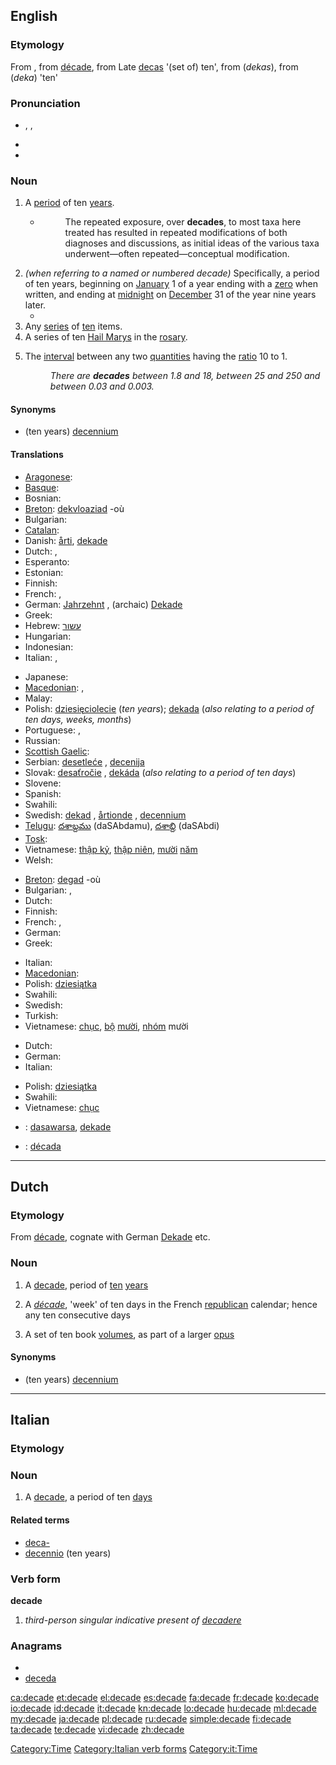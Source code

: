{{also|décade}}
==English==

===Etymology===
From {{etyl|enm}}, from {{etyl|frm}} [[décade]], from Late {{etyl|la}} [[decas]] '(set of) ten', from {{etyl|grc}} (''dekas''), from (''deka'') 'ten'

===Pronunciation===
* {{enPR|dəkād'|dĕk'ād}}, {{IPA|/dəˈkeɪd/|/ˈdɛkeɪd/}}, {{SAMPA|/d@"keId/|/"dEkeId/}}
* {{audio|en-us-decade.ogg|Audio (US)}}
* {{rhymes|eɪd}}

===Noun===
{{en-noun}}

# A [[period]] of ten [[year]]s.
#* {{RQ:Schuster Hepaticae V|viii}}
#*: The repeated exposure, over '''decades''', to most taxa here treated has resulted in repeated modifications of both diagnoses and discussions, as initial ideas of the various taxa underwent—often repeated—conceptual modification.
# ''(when referring to a named or numbered decade)'' Specifically, a period of ten years, beginning on [[January]] 1 of a year ending with a [[zero]] when written, and ending at [[midnight]] on [[December]] 31 of the year nine years later.
#*{{quote-magazine
|year=1979
|date=December
|title=Museums
|magazine=Texas Monthly
|volume=7
|issue=12
|page=22
|url=http://books.google.com/books?id=hywEAAAAMBAJ&pg=PA22&dq=%221920s%22+%2B%22roaring+twenties%22
|passage=Thru May: 1920s — The '''Decade''' That Roared. New exhibition portraying historical events and everyday life during the Roaring Twenties.}}
# Any [[series]] of [[ten]] items.
# A series of ten [[Hail Mary]]s in the [[rosary]]. <!--''(Does a "decade" in this sense include just the 10 Hail Marys, or also the Our Father and Glory Be?)''-->
# {{rare}} The [[interval]] between any two [[quantities]] having the [[ratio]] 10 to 1.
#: ''There are '''decades''' between 1.8 and 18, between 25 and 250 and between 0.03 and 0.003.''

====Synonyms====
* (ten years) [[decennium]]

====Translations====
{{trans-top|a period of ten years}}
* [[Aragonese]]: {{t+|an|dezenio|xs=Aragonese}}
* [[Basque]]: {{t|eu|hamarkada|xs=Basque}}
* Bosnian: {{t|bs|decenija}}
* [[Breton]]: [[dekvloaziad]] {{m}} -où
* Bulgarian: {{t|bg|десетилетие|n}}
* [[Catalan]]: {{t|ca|dècada}}
* Danish: [[årti]], [[dekade]]
* Dutch: {{t-|nl|decade}}, {{t+|nl|decennium|n}}
* Esperanto: {{t-|eo|jardeko|xs=Esperanto}}
* Estonian: {{t|et|aastakümned}}
* Finnish: {{t+|fi|vuosikymmen}}
* French: {{t+|fr|décennie|f}}, {{t+|fr|décade}}
* German: [[Jahrzehnt]] {{n}}, (archaic) [[Dekade]] {{f}}
* Greek: {{t+|el|δεκαετία|f}}
* Hebrew: [[עשור]] {{romanization of Hebrew|asór}} {{m}}
* Hungarian: {{t+|hu|évtized}}
* Indonesian: {{t+|id|dasawarsa|xs=Indonesian}}
* Italian: {{t+|it|decennio|m}}, {{t+|it|decade|f}}
{{trans-mid}}
* Japanese: {{t|ja|十年|tr=jyunen}}
* [[Macedonian]]: {{t|mk|деценија|f|tr=decénija}},  {{t-|mk|декада|f|tr=dekáda}}
* Malay: {{t+|ms|dekad|xs=Malay}}
* Polish: [[dziesięciolecie]] {{n}} (''ten years''); [[dekada]] {{f}} (''also relating to a period of ten days, weeks, months'')
* Portuguese: {{t+|pt|década|f}},  {{t|pt|decênio|m}}
* Russian: {{t+|ru|десятилетие}}
* [[Scottish Gaelic]]: {{t|gd|deichead|m|xs=Scottish Gaelic}}
* Serbian: [[desetleće]] {{n}}, [[decenija]] {{f}}
* Slovak: [[desaťročie]] {{n}}, [[dekáda]] {{f}} (''also relating to a period of ten days'')
* Slovene: {{t+|sl|desetletje|n}}
* Spanish: {{t+|es|década|f}}
* Swahili: {{t+|sw|muungo|xs=Swahili}}
* Swedish: [[dekad]] {{c}}, [[årtionde]] {{n}}, [[decennium]] {{n}}
* [[Telugu]]: [[దశాబ్దము]] (daSAbdamu), [[దశాబ్ది]] (daSAbdi)
* [[Tosk]]: {{t-|als|Jahrzehnt|xs=Tosk}}
* Vietnamese: [[thập kỷ]], [[thập niên]], [[mười]] [[năm]]
* Welsh: {{t|cy|degawd|m|xs=Welsh}}
{{trans-bottom}}

{{trans-top|a series of ten things}}
* [[Breton]]: [[degad]] {{m}} -où
* Bulgarian: {{t|bg|десятка|f}},  {{t-|bg|декада|f}}
* Dutch: {{t-|nl|tiental|n}}
* Finnish: {{t+|fi|dekadi}}
* French: {{t+|fr|dizaine}}, {{t+|fr|décade}}
* German: {{t+|de|Dekade|f}}
* Greek: {{t+|el|δεκάδα|f}}
{{trans-mid}}
* Italian: {{t-|it|decina|f}}
* [[Macedonian]]: {{t|mk|десетка|f|tr=désetka}}
* Polish: [[dziesiątka]] {{f}}
* Swahili: {{t+|sw|muungo|xs=Swahili}}
* Swedish: {{t-|sv|dekad|c}}
* Turkish: {{t|tr|onlu}}
* Vietnamese: [[chục]], [[bộ]] [[mười]], [[nhóm]] mười
{{trans-bottom}}

{{trans-top|a series of ten Hail Marys in the rosary}}
* Dutch: {{t+|nl|tientje|n}}
* German: {{t+|de|Dekade|f}}
* Italian: {{t-|it|decina|f}}
{{trans-mid}}
* Polish: [[dziesiątka]] {{f}}
* Swahili: {{t+|sw|muungo|xs=Swahili}}
* Vietnamese: [[chục]]
{{trans-bottom}}

{{checktrans-top}}
* {{ttbc|Indonesian}}: [[dasawarsa]], [[dekade]]
{{checktrans-mid}}
* {{ttbc|Spanish}}: [[década]] {{f}}
{{checktrans-bottom}}

[[Category:Time]]

----

==Dutch==

===Etymology===
From {{etyl|fr|nl}} [[décade]], cognate with German [[Dekade]] etc.

===Noun===
{{nl-noun|pl1=decades|pl2=decaden|dim=decadetje}}

# A [[#English|decade]], period of [[ten]] [[year]]s
# {{history|lang=nl}} A ''[[décade]]'', 'week' of ten days in the French [[republican]] calendar; hence any ten consecutive days
# A set of ten book [[volume]]s, as part of a larger [[opus]]

====Synonyms====
* (ten years) [[decennium]] {{n}}

----

==Italian==

===Etymology===
{{confix|deca|ade|lang=it}}

===Noun===
{{it-noun|decad|f|e|i}}

# A [[#English|decade]], a period of ten [[day]]s

====Related terms====
* [[deca-]]
* [[decennio]] (ten years)

===Verb form===
'''decade'''

# ''third-person singular indicative present of [[decadere]]''

===Anagrams===
* {{alphagram|acddee}}
* [[deceda#Italian|deceda]]

[[Category:Italian verb forms]]
[[Category:it:Time]]

[[ca:decade]]
[[et:decade]]
[[el:decade]]
[[es:decade]]
[[fa:decade]]
[[fr:decade]]
[[ko:decade]]
[[io:decade]]
[[id:decade]]
[[it:decade]]
[[kn:decade]]
[[lo:decade]]
[[hu:decade]]
[[ml:decade]]
[[my:decade]]
[[ja:decade]]
[[pl:decade]]
[[ru:decade]]
[[simple:decade]]
[[fi:decade]]
[[ta:decade]]
[[te:decade]]
[[vi:decade]]
[[zh:decade]]